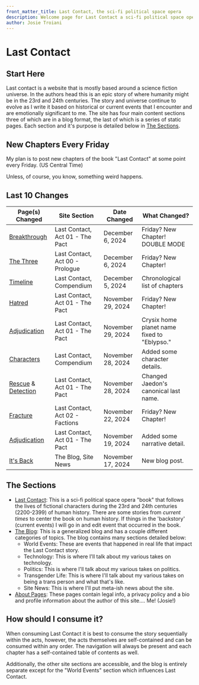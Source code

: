 ```yaml
---
front_matter_title: Last Contact, the sci-fi political space opera
description: Welcome page for Last Contact a sci-fi political space opera. This page includes a list of all the most recent updates and has a description of everything.
author: Josie Troiani
---
```

# Last Contact

## Start Here

Last contact is a website that is mostly based around a science fiction universe. In the authors head this is an epic story of where humanity might be in the 23rd and 24th centuries. The story and universe continue to evolve as I write it based on historical or current events that I encounter and are emotionally significant to me. The site has four main content sections three of which are in a blog format, the last of which is a series of static pages. Each section and it's purpose is detailed below in [The Sections](./#the-sections).

## New Chapters Every Friday

My plan is to post new chapters of the book "Last Contact" at some point every Friday. (US Central Time)

Unless, of course, you know, something weird happens.

## Last 10 Changes

| Page(s) Changed | Site Section | Date Changed | What Changed? |
| --------------- | ------------ | ------------ | ------------- |
| [Breakthrough](./lastcontact/thepact/breakthrough.mdx) | Last Contact, Act 01 - The Pact | December 6, 2024 | Friday? New Chapter! DOUBLE MODE |
| [The Three](./lastcontact/prologue/thethree.mdx) | Last Contact, Act 00 - Prologue | December 6, 2024 | Friday? New Chapter! |
| [Timeline](./lastcontact/compendium/timeline.mdx) | Last Contact, Compendium | December 5, 2024 | Chronological list of chapters |
| [Hatred](./lastcontact/thepact/hatred.mdx) | Last Contact, Act 01 - The Pact | November 29, 2024 | Friday? New Chapter! |
| [Adjudication](./lastcontact/thepact/adjudication.mdx) | Last Contact, Act 01 - The Pact | November 29, 2024 | Crysix home planet name fixed to "Eblypso." |
| [Characters](./lastcontact/compendium/characters.mdx) | Last Contact, Compendium | November 28, 2024 | Added some character details. |
| [Rescue](./lastcontact/thepact/rescue.mdx) & [Detection](./lastcontact/thepact/detection.mdx) | Last Contact, Act 01 - The Pact | November 28, 2024 | Changed Jaedon's canonical last name. |
| [Fracture](./lastcontact/factions/fracture.mdx) | Last Contact, Act 02 - Factions | November 22, 2024 | Friday? New Chapter! |
| [Adjudication](./lastcontact/thepact/adjudication.mdx) | Last Contact, Act 01 - The Pact | November 19, 2024 | Added some narrative detail. |
| [It's Back](./theblog/sitenews/itsback.mdx) | The Blog, Site News | November 17, 2024 | New blog post. |

## The Sections

- [Last Contact](./lastcontact): This is a sci-fi political space opera "book" that follows the lives of fictional characters during the 23rd and 24th centuries (2200-2399) of human history. There are some stories from *current times* to center the book on human history. If things in the 'backstory' (current events) I will go in and edit event that occurred in the book.
- [The Blog](./theblog): This is a generalized blog and has a couple different categories of topics. The blog contains many sections detailed below:
  - World Events: These are events that happened in real life that impact the Last Contact story.
  - Technology: This is where I'll talk about my various takes on technology.
  - Politics: This is where I'll talk about my various takes on politics.
  - Transgender Life: This is where I'll talk about my various takes on being a trans person and what that's like.
  - Site News: This is where I'll put meta-ish news about the site.
- [About Pages](./about): These pages contain legal info, a privacy policy and a bio and profile information about the author of this site.... Me! (Josie!)

## How should I consume it?

When consuming Last Contact it is best to consume the story sequentially within the acts, however, the acts themselves are self-contained and can be consumed within any order. The navigation will always be present and each chapter has a self-contained table of contents as well.

Additionally, the other site sections are accessible, and the blog is entirely separate except for the "World Events" section which influences Last Contact.
